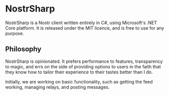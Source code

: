 # NostrSharp

NostrSharp is a Nostr client written entirely in C#, using Microsoft's .NET Core platform.
It is released under the MIT licence, and is free to use for any purpose.

## Philosophy

NostrSharp is opinionated. It prefers performance to features, transparency to magic,
and errs on the side of providing options to users in the faith that they know how to
tailor their experience to their tastes better than I do.

Initially, we are working on basic functionality, such as getting the feed working,
managing relays, and posting messages.
